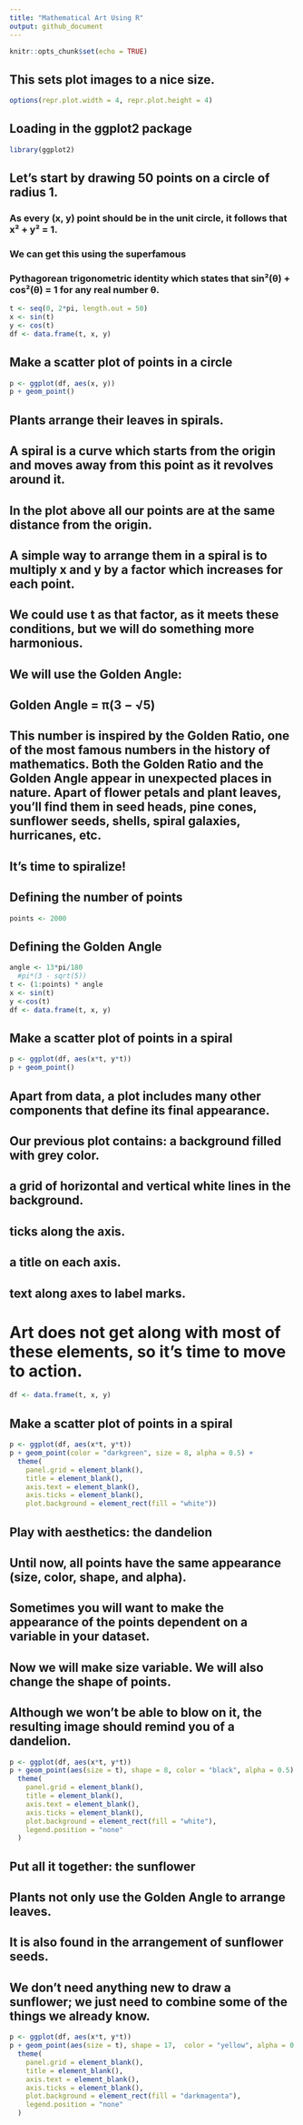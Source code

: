 ```yaml
---
title: "Mathematical Art Using R"
output: github_document
---
```


```r
knitr::opts_chunk$set(echo = TRUE)
```

## This sets plot images to a nice size.

```r
options(repr.plot.width = 4, repr.plot.height = 4)
```

## Loading in the ggplot2 package

```r
library(ggplot2)
```

## Let's start by drawing 50 points on a circle of radius 1. 
### As every (x, y) point should be in the unit circle, it follows that x² + y² = 1. 
### We can get this using the superfamous 
### Pythagorean trigonometric identity which states that sin²(θ) + cos²(θ) = 1 for any real number θ.

```r
t <- seq(0, 2*pi, length.out = 50)
x <- sin(t)
y <- cos(t)
df <- data.frame(t, x, y)
```

## Make a scatter plot of points in a circle
```r
p <- ggplot(df, aes(x, y))
p + geom_point()
```

## Plants arrange their leaves in spirals. 
## A spiral is a curve which starts from the origin and moves away from this point as it revolves around it. 
## In the plot above all our points are at the same distance from the origin. 
## A simple way to arrange them in a spiral is to multiply x and y by a factor which increases for each point. 
## We could use t as that factor, as it meets these conditions, but we will do something more harmonious. 
## We will use the Golden Angle:
  
##   Golden Angle = π(3 − √5)

## This number is inspired by the Golden Ratio, one of the most famous numbers in the history of mathematics. Both the Golden Ratio and the Golden Angle appear in unexpected places in nature. Apart of flower petals and plant leaves, you'll find them in seed heads, pine cones, sunflower seeds, shells, spiral galaxies, hurricanes, etc.

## It's time to spiralize!
## Defining the number of points
```r
points <- 2000
```
## Defining the Golden Angle
```r
angle <- 13*pi/180
  #pi*(3 - sqrt(5))
t <- (1:points) * angle
x <- sin(t)
y <-cos(t)
df <- data.frame(t, x, y)
```
## Make a scatter plot of points in a spiral
```r
p <- ggplot(df, aes(x*t, y*t))
p + geom_point()
```

## Apart from data, a plot includes many other components that define its final appearance. 
## Our previous plot contains: a background filled with grey color.
## a grid of horizontal and vertical white lines in the background.
## ticks along the axis.
## a title on each axis.
## text along axes to label marks.

# Art does not get along with most of these elements, so it's time to move to action.

```r
df <- data.frame(t, x, y)
```

## Make a scatter plot of points in a spiral
```r
p <- ggplot(df, aes(x*t, y*t))
p + geom_point(color = "darkgreen", size = 8, alpha = 0.5) +
  theme(
    panel.grid = element_blank(),
    title = element_blank(),
    axis.text = element_blank(),
    axis.ticks = element_blank(),
    plot.background = element_rect(fill = "white"))
```


## Play with aesthetics: the dandelion
## Until now, all points have the same appearance (size, color, shape, and alpha). 
## Sometimes you will want to make the appearance of the points dependent on a variable in your dataset. 
## Now we will make size variable. We will also change the shape of points. 
## Although we won't be able to blow on it, the resulting image should remind you of a dandelion.
```r
p <- ggplot(df, aes(x*t, y*t))
p + geom_point(aes(size = t), shape = 8, color = "black", alpha = 0.5) +
  theme(
    panel.grid = element_blank(),
    title = element_blank(),
    axis.text = element_blank(),
    axis.ticks = element_blank(),
    plot.background = element_rect(fill = "white"),
    legend.position = "none"
  )
```
## Put all it together: the sunflower

## Plants not only use the Golden Angle to arrange leaves. 
## It is also found in the arrangement of sunflower seeds. 
## We don't need anything new to draw a sunflower; we just need to combine some of the things we already know.
```r
p <- ggplot(df, aes(x*t, y*t))
p + geom_point(aes(size = t), shape = 17,  color = "yellow", alpha = 0.1) +
  theme(
    panel.grid = element_blank(),
    title = element_blank(),
    axis.text = element_blank(),
    axis.ticks = element_blank(),
    plot.background = element_rect(fill = "darkmagenta"),
    legend.position = "none"
  )

```

